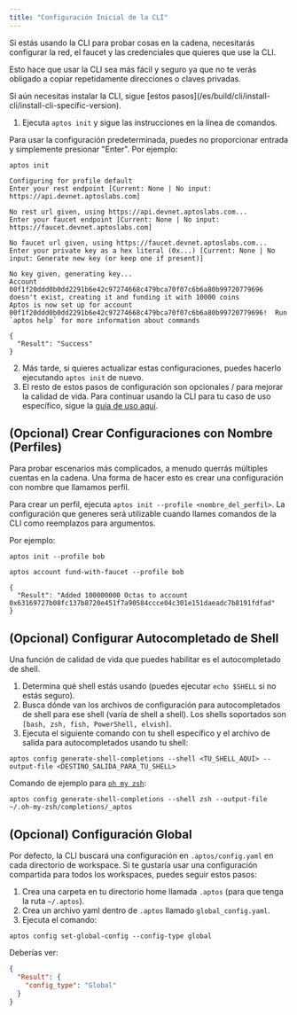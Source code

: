 ```yaml
---
title: "Configuración Inicial de la CLI"
---
```



Si estás usando la CLI para probar cosas en la cadena, necesitarás configurar la red, el faucet y las credenciales que quieres que use la CLI.

Esto hace que usar la CLI sea más fácil y seguro ya que no te verás obligado a copiar repetidamente direcciones o claves privadas.

<Aside type="caution">
  Si aún necesitas instalar la CLI, sigue [estos pasos](/es/build/cli/install-cli/install-cli-specific-version).
</Aside>

1. Ejecuta `aptos init` y sigue las instrucciones en la línea de comandos.

<Aside type="note" emoji="ℹ️">
  Para usar la configuración predeterminada, puedes no proporcionar entrada y simplemente presionar "Enter". Por ejemplo:
</Aside>

```shellscript filename="Terminal"
aptos init
```

```shellscript filename="Salida"
Configuring for profile default
Enter your rest endpoint [Current: None | No input: https://api.devnet.aptoslabs.com]

No rest url given, using https://api.devnet.aptoslabs.com...
Enter your faucet endpoint [Current: None | No input: https://faucet.devnet.aptoslabs.com]

No faucet url given, using https://faucet.devnet.aptoslabs.com...
Enter your private key as a hex literal (0x...) [Current: None | No input: Generate new key (or keep one if present)]

No key given, generating key...
Account 00f1f20ddd0b0dd2291b6e42c97274668c479bca70f07c6b6a80b99720779696 doesn't exist, creating it and funding it with 10000 coins
Aptos is now set up for account 00f1f20ddd0b0dd2291b6e42c97274668c479bca70f07c6b6a80b99720779696!  Run `aptos help` for more information about commands

{
  "Result": "Success"
}
```

2. Más tarde, si quieres actualizar estas configuraciones, puedes hacerlo ejecutando `aptos init` de nuevo.
3. El resto de estos pasos de configuración son opcionales / para mejorar la calidad de vida. Para continuar usando la CLI para tu caso de uso específico, sigue la [guía de uso aquí](/es/build/cli#%EF%B8%8F-using-the-aptos-cli).

## (Opcional) Crear Configuraciones con Nombre (Perfiles)

Para probar escenarios más complicados, a menudo querrás múltiples cuentas en la cadena. Una forma de hacer esto es crear una configuración con nombre que llamamos perfil.

Para crear un perfil, ejecuta `aptos init --profile <nombre_del_perfil>`. La configuración que generes será utilizable cuando llames comandos de la CLI como reemplazos para argumentos.

Por ejemplo:

```shellscript filename="Terminal"
aptos init --profile bob
```

```shellscript filename="Terminal"
aptos account fund-with-faucet --profile bob
```

```shellscript filename="Salida"
{
  "Result": "Added 100000000 Octas to account 0x63169727b08fc137b8720e451f7a90584ccce04c301e151daeadc7b8191fdfad"
}
```

## (Opcional) Configurar Autocompletado de Shell

Una función de calidad de vida que puedes habilitar es el autocompletado de shell.

1. Determina qué shell estás usando (puedes ejecutar `echo $SHELL` si no estás seguro).
2. Busca dónde van los archivos de configuración para autocompletados de shell para ese shell (varía de shell a shell). Los shells soportados son `[bash, zsh, fish, PowerShell, elvish]`.
3. Ejecuta el siguiente comando con tu shell específico y el archivo de salida para autocompletados usando tu shell:

```shellscript filename="Terminal"
aptos config generate-shell-completions --shell <TU_SHELL_AQUÍ> --output-file <DESTINO_SALIDA_PARA_TU_SHELL>
```

Comando de ejemplo para [`oh my zsh`](https://ohmyz.sh/):

```shellscript filename="Terminal"
aptos config generate-shell-completions --shell zsh --output-file ~/.oh-my-zsh/completions/_aptos
```

## (Opcional) Configuración Global

Por defecto, la CLI buscará una configuración en `.aptos/config.yaml` en cada directorio de workspace. Si te gustaría usar una configuración compartida para todos los workspaces, puedes seguir estos pasos:

1. Crea una carpeta en tu directorio home llamada `.aptos` (para que tenga la ruta `~/.aptos`).
2. Crea un archivo yaml dentro de `.aptos` llamado `global_config.yaml`.
3. Ejecuta el comando:

```shellscript filename="Terminal"
aptos config set-global-config --config-type global
```

Deberías ver:

```json
{
  "Result": {
    "config_type": "Global"
  }
}
```
